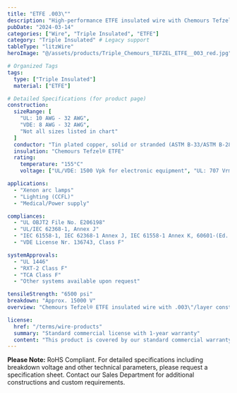 ```yaml
---
title: "ETFE .003\""
description: "High-performance ETFE insulated wire with Chemours Tefzel® ETFE insulation at .003\"/layer, designed for demanding applications requiring superior insulation properties."
pubDate: "2024-03-14"
categories: ["Wire", "Triple Insulated", "ETFE"]
category: "Triple Insulated" # Legacy support
tableType: "litzWire"
heroImage: "@/assets/products/Triple_Chemours_TEFZEL_ETFE__003_red.jpg"

# Organized Tags
tags:
  type: ["Triple Insulated"]
  material: ["ETFE"]

# Detailed Specifications (for product page)
construction:
  sizeRange: [
    "UL: 10 AWG - 32 AWG",
    "VDE: 8 AWG - 32 AWG",
    "Not all sizes listed in chart"
  ]
  conductor: "Tin plated copper, solid or stranded (ASTM B-33/ASTM B-286). Bare copper and other conductors available."
  insulation: "Chemours Tefzel® ETFE"
  rating:
    temperature: "155°C"
    voltage: ["UL/VDE: 1500 Vpk for electronic equipment", "UL: 707 Vrms for medical equipment", "VDE: 1000 Vrms (IEC 61558-1, IEC 62368-1 Annex J, IEC 61558-1 Annex K)", "VDE: 700 Vpk for medical equipment", "VDE: 1000 Vpk for other certifications"]

applications:
  - "Xenon arc lamps"
  - "Lighting (CCFL)"
  - "Medical/Power supply"

compliances:
  - "UL OBJT2 File No. E206198"
  - "UL/IEC 62368-1, Annex J"
  - "IEC 61558-1, IEC 62368-1 Annex J, IEC 61558-1 Annex K, 60601-(Ed. 3), 61010-1(Ed. 3)"
  - "VDE License Nr. 136743, Class F"

systemApprovals:
  - "UL 1446"
  - "RXT-2 Class F"
  - "TCA Class F"
  - "Other systems available upon request"

tensileStrength: "6500 psi"
breakdown: "Approx. 15000 V"
overview: "Chemours Tefzel® ETFE insulated wire with .003\"/layer construction provides excellent chemical resistance, high temperature performance, and superior electrical properties. This triple-insulated wire is specifically engineered for applications requiring enhanced insulation properties and reliability."

license:
  href: "/terms/wire-products"
  summary: "Standard commercial license with 1-year warranty"
  content: "This product is covered by our standard commercial warranty for a period of one year from the date of purchase. The warranty covers manufacturing defects and material failures under normal use conditions. Custom modifications or applications outside the specified parameters may void the warranty."
---
```



<TripleInsulatedTable client:load />

**Please Note:** RoHS Compliant. For detailed specifications including breakdown voltage and other technical parameters, please request a specification sheet. Contact our Sales Department for additional constructions and custom requirements. 